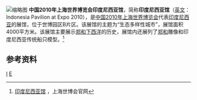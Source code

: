 [[File:Indonesia_Pavilion_of_Expo_2010_2.jpg|缩略图]]
'''中国2010年上海世界博览会印度尼西亚馆'''，简称'''印度尼西亚馆'''（[[英文|英文]]：Indonesia Pavilion at Expo 2010），是[[中国2010年上海世界博览会|中国2010年上海世界博览会]]代表[[印度尼西亚|印度尼西亚]]的展馆，位于世博园区B片区。该展馆的主题为“生态多样性城市”，展馆面积4000平方米。该展馆主要展示[[郑和下西洋|郑和下西洋]]的历史，展馆内还展列了[[郑和|郑和]]雕像和印度尼西亚传统船只模型。<ref>[http://www.expo2010.cn/c/gj_tpl_1892.htm 印度尼西亚馆] {{Wayback|url=http://www.expo2010.cn/c/gj_tpl_1892.htm |date=20121125083239 }}，上海世博会官网</ref>

==参考资料==
{{reflist}}
{{2010年上海世博会展馆}}
[[Category:2010年上海世界博覽會展館|I]]
[[Category:中國－印度尼西亞關係|E]]
